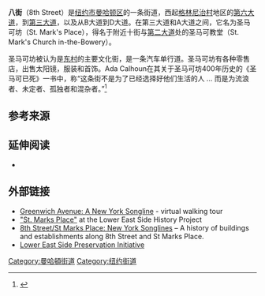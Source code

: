 {{Infobox street
| name                    = 八街/ 圣马可坊
| image                   = St. Marks Place.jpg
| image_size              = 350px
| postal_code             = 10011, 10003, 10009
| length_mi               = 1.3
| length_ref              = <ref name="google maps w">{{google maps |url=https://goo.gl/maps/oTh0T |title=8th Street (west of Tompkins Square Park) |accessdate=September 1, 2015}}</ref><ref name="google maps e">{{google maps |url=https://goo.gl/maps/iM521 |title=8th Street (east of Tompkins Square Park) |accessdate=September 1, 2015}}</ref>
| location                = [[纽约市|纽约市]][[曼哈顿区|曼哈顿区]]
|direction_a              = 西
|terminus_a             = [[第六大道|第六大道]] / 格林尼治大道  
|direction_b           = 东 
|terminus_b   = D大道
| commissioning_date      = 1811年3月
}}
'''八街'''（8th Street）是[[纽约市|纽约市]][[曼哈顿区|曼哈顿区]]的一条街道，西起[[格林尼治村|格林尼治村]]地区的[[第六大道|第六大道]]，到[[第三大道|第三大道]]，以及从B大道到D大道。在第三大道和A大道之间，它名为圣马可坊（St. Mark's Place），得名于附近十街与[[第二大道|第二大道]]处的圣马可教堂（St. Mark's Church in-the-Bowery）。 

圣马可坊被认为是[[东村_(纽约市)|东村]]的主要文化街，是一条汽车单行道。圣马可坊有各种零售店，出售太阳镜，服装和首饰。Ada Calhoun在其关于圣马可坊400年历史的《圣马可已死》一书中，称“这条街不是为了已经选择好他们生活的人 ... 而是为流浪者、未定者、孤独者和混杂者。”<ref>{{cite book |last1=Calhoun |first1=Ada |title=St. Marks Is Dead |date=2015 |publisher=W.W. Norton & Co. |location=New York |isbn=978-0393240382|page=275 |edition=1st Edition |url=https://www.amazon.com/St-Marks-Dead-Americas-Hippest/dp/039324038X |accessdate=October 24, 2016}}</ref>

==参考来源==
{{Reflist|30em}}

==延伸阅读==
*{{Cite book|title=St. Marks Is Dead: The Many Lives of America’s Hippest Street|url=https://archive.org/details/stmarksisdeadman0000calh|first=Ada|last=Calhoun|publisher=[[W._W._Norton_&_Company|W. W. Norton & Company]]|year=2015|isbn=978-0-393-24038-2}}

==外部链接==
{{commons category|8th Street / St. Mark's Place}}
*[http://www.nysonglines.com/greenwichav.htm Greenwich Avenue: A New York Songline] - virtual walking tour
*[https://web.archive.org/web/20101004164854/http://leshp.org/history/component/content/article/87-14th-to-houston/53-st-marks-place-lot-by-lot-history "St. Marks Place"] at the Lower East Side History Project
*[http://www.nysonglines.com/8st.htm 8th Street/St Marks Place: New York Songlines] {{Wayback|url=http://www.nysonglines.com/8st.htm |date=20030428130543 }} – A history of buildings and establishments along 8th Street and St Marks Place.
*[http://www.lespi-nyc.org Lower East Side Preservation Initiative]

{{Streets of Manhattan|state=collapsed}}

{{DEFAULTSORT:8th Street}}

[[Category:曼哈頓街道|Category:曼哈頓街道]]
[[Category:纽约街道|Category:纽约街道]]